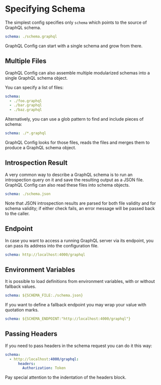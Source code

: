 
# Specifying Schema

The simplest config specifies only `schema` which points to the source of GraphQL schema.

```yaml
schema: ./schema.graphql
```

GraphQL Config can start with a single schema and grow from there.

## Multiple Files

GraphQL Config can also assemble multiple modularized schemas into a single GraphQL schema object.

You can specify a list of files:

```yaml
schema:
  - ./foo.graphql
  - ./bar.graphql
  - ./baz.graphql
```

Alternatively, you can use a glob pattern to find and include pieces of schema:

```yaml
schema: ./*.graphql
```

GraphQL Config looks for those files, reads the files and merges them to produce a GraphQL schema object.

## Introspection Result

A very common way to describe a GraphQL schema is to run an introspection query on it and save the resulting output as a JSON file. GraphQL Config can also read these files into schema objects.

```yaml
schema: ./schema.json
```

Note that JSON introspection results are parsed for both file validity and for schema validity; if either check fails, an error message will be passed back to the caller.

## Endpoint

In case you want to access a running GraphQL server via its endpoint, you can pass its address into the configuration file.

```yaml
schema: http://localhost:4000/graphql
```

## Environment Variables

It is possible to load definitions from environment variables, with or without fallback values.

```yaml
schema: ${SCHEMA_FILE:./schema.json}
```

If you want to define a fallback endpoint you may wrap your value with quotation marks.

```yaml
schema: ${SCHEMA_ENDPOINT:"http://localhost:4000/graphql"}
```

## Passing Headers

If you need to pass headers in the schema request you can do it this way:

```yaml
schema:
  - http://localhost:4000/graphql:
      headers:
        Authorization: Token
```

<Callout type="warning">Pay special attention to the indentation of the headers block.</Callout>
